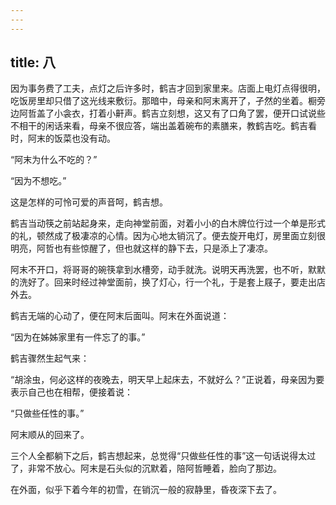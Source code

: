 ```yaml
---
---
---
```

title: 八
---



因为事务费了工夫，点灯之后许多时，鹤吉才回到家里来。店面上电灯点得很明，吃饭房里却只借了这光线来敷衍。那暗中，母亲和阿末离开了，孑然的坐着。橱旁边阿哲盖了小衾衣，打着小鼾声。鹤吉立刻想，这又有了口角了罢，便开口试说些不相干的闲话来看，母亲不很应答，端出盖着碗布的素膳来，教鹤吉吃。鹤吉看时，阿末的饭菜也没有动。

“阿末为什么不吃的？”

“因为不想吃。”

这是怎样的可怜可爱的声音呵，鹤吉想。

鹤吉当动筷之前站起身来，走向神堂前面，对着小小的白木牌位行过一个单是形式的礼，顿然成了极凄凉的心情。因为心地太销沉了。便去旋开电灯，房里面立刻很明亮，阿哲也有些惊醒了，但也就这样的静下去，只是添上了凄凉。

阿末不开口，将哥哥的碗筷拿到水槽旁，动手就洗。说明天再洗罢，也不听，默默的洗好了。回来时经过神堂面前，换了灯心，行一个礼，于是套上屐子，要走出店外去。

鹤吉无端的心动了，便在阿末后面叫。阿末在外面说道：

“因为在姊姊家里有一件忘了的事。”

鹤吉骤然生起气来：

“胡涂虫，何必这样的夜晚去，明天早上起床去，不就好么？”正说着，母亲因为要表示自己也在相帮，便接着说：

“只做些任性的事。”

阿末顺从的回来了。

三个人全都躺下之后，鹤吉想起来，总觉得“只做些任性的事”这一句话说得太过了，非常不放心。阿末是石头似的沉默着，陪阿哲睡着，脸向了那边。

在外面，似乎下着今年的初雪，在销沉一般的寂静里，昏夜深下去了。